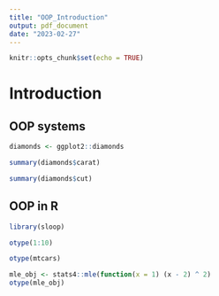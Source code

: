 ```yaml
---
title: "OOP_Introduction"
output: pdf_document
date: "2023-02-27"
---
```


```r
knitr::opts_chunk$set(echo = TRUE)
```

# Introduction
## OOP systems

```r
diamonds <- ggplot2::diamonds

summary(diamonds$carat)

summary(diamonds$cut)
```

## OOP in R

```r
library(sloop)
```

```r
otype(1:10)

otype(mtcars)

mle_obj <- stats4::mle(function(x = 1) (x - 2) ^ 2)
otype(mle_obj)
```

